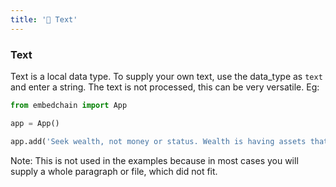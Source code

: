 ---
title: '📝 Text'
---

### Text

Text is a local data type. To supply your own text, use the data_type as `text` and enter a string. The text is not processed, this can be very versatile. Eg:

```python
from embedchain import App

app = App()

app.add('Seek wealth, not money or status. Wealth is having assets that earn while you sleep. Money is how we transfer time and wealth. Status is your place in the social hierarchy.', data_type='text')
```

Note: This is not used in the examples because in most cases you will supply a whole paragraph or file, which did not fit.
